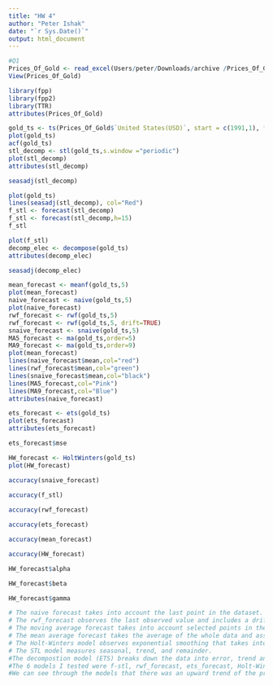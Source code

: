 ```yaml
---
title: "HW 4"
author: "Peter Ishak"
date: "`r Sys.Date()`"
output: html_document
---
```


```r
#Q1
Prices_Of_Gold <- read_excel(Users/peter/Downloads/archive /Prices_Of_Gold.xlsx)
View(Prices_Of_Gold)  

library(fpp)
library(fpp2)
library(TTR)
attributes(Prices_Of_Gold)

gold_ts <- ts(Prices_Of_Gold$`United States(USD)`, start = c(1991,1), frequency = 12)
plot(gold_ts)
acf(gold_ts)
stl_decomp <- stl(gold_ts,s.window ="periodic")
plot(stl_decomp)
attributes(stl_decomp)

seasadj(stl_decomp)

plot(gold_ts)
lines(seasadj(stl_decomp), col="Red")
f_stl <- forecast(stl_decomp)
f_stl <- forecast(stl_decomp,h=15)
f_stl

plot(f_stl)
decomp_elec <- decompose(gold_ts)
attributes(decomp_elec)

seasadj(decomp_elec)

mean_forecast <- meanf(gold_ts,5)
plot(mean_forecast)
naive_forecast <- naive(gold_ts,5)
plot(naive_forecast)
rwf_forecast <- rwf(gold_ts,5)
rwf_forecast <- rwf(gold_ts,5, drift=TRUE)
snaive_forecast <- snaive(gold_ts,5)
MA5_forecast <- ma(gold_ts,order=5)
MA9_forecast <- ma(gold_ts,order=9)
plot(mean_forecast)
lines(naive_forecast$mean,col="red")
lines(rwf_forecast$mean,col="green")
lines(snaive_forecast$mean,col="black")
lines(MA5_forecast,col="Pink")
lines(MA9_forecast,col="Blue")
attributes(naive_forecast)

ets_forecast <- ets(gold_ts)
plot(ets_forecast)
attributes(ets_forecast)

ets_forecast$mse

HW_forecast <- HoltWinters(gold_ts)
plot(HW_forecast)

accuracy(snaive_forecast) 

accuracy(f_stl)
 
accuracy(rwf_forecast)

accuracy(ets_forecast)

accuracy(mean_forecast)

accuracy(HW_forecast)

HW_forecast$alpha

HW_forecast$beta

HW_forecast$gamma

# The naive forecast takes into account the last point in the dataset. It assumes that the price if gold will close to the 2021 prices. 
# The rwf_forecast observes the last observed value and includes a drift. This model is very good for unpredictable data like the price of gold each year.
# The moving average forecast takes into account selected points in the dataset that smooths past data. I used the past 5 and 9 data observations.
# The mean average forecast takes the average of the whole data and assumes that the future will be similar to the historical average.
# The Holt-Winters model observes exponential smoothing that takes into account level, trend and seasonality. The Alpha is .8365, which means the model puts more weight on recent data and adjusts forecasts quickly. The beta is .0084, which means that the trend is updated very slowly, and the trend is fairly stable. The gamma is .4409 which means that the model moderately updates the seasonality pattern over time and that there is less seasonality.
# The STL model measures seasonal, trend, and remainder. 
#The decompostion model (ETS) breaks down the data into error, trend and seasonality.
#The 6 models I tested were f-stl, rwf_forecast, ets_forecast, Holt-Winters,Naiive forecast, and mean_forecast. The best model would the ETS model because it has the lowest MAPE which is best for accuracy and the lowest MASE which shows more stable and reliable data. The best model for the least autocorrelation would be f_stl model because it has an ACF1 of (-.00006) which is the closest to zero.
#We can see through the models that there was an upward trend of the prices of gold until 2010, the prices dropped and then picked up again in 2020. From looking at the seasonality graph, we can see nonconsistent seasonal patterns which means that there is little seasonality. The ACF model shows a constent decress which shows that there is not a strong seasonality and that the past values have strong influence on future values.  The forcast predicts that prices of gold would pick up a little and rise. We can also notice that 2015 to 2020 that there was some noise or residual. The price of gold dipped down those years and picked up in 2021. 
```


